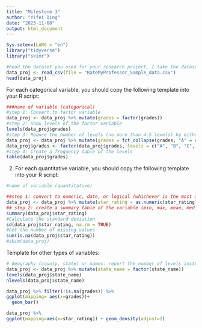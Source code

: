 ```yaml
---
title: "Milestone 3"
author: "Yifei Ding"
date: "2023-11-08"
output: html_document
---
```


```r
Sys.setenv(LANG = "en")
library("tidyverse")
library("skimr")
```

```r
#Read the dataset you used for your research project, I take the dataset RateMyProfessor as an example
data_proj <- read_csv(file = "RateMyProfessor_Sample_data.csv")
head(data_proj)
```


For each categorical variable, you should copy the following template into your R script:
```r
###name of variable (categorical)
#step 1: Convert to factor variable
data_proj <- data_proj %>% mutate(grades = factor(grades))
#step 2: Show levels of the factor variable
levels(data_proj$grades)
#step 3: Reduce the number of levels (no more than 4-5 levels) by either #removing levels when there is no valid answer given or combining levels
data_proj <- data_proj %>% mutate(grades = fct_collapse(grades, "A" = c("A", "A-", "A+"), "B" = c("B-", "B", "B+"), "C" = c("C-", "C", "C+"), "D" = c("D-", "D", "D+")))
data_proj$grades <- factor(data_proj$grades, levels = c("A", "B", "C", "D", "F"))
#step 4: Create a frequency table of the levels
table(data_proj$grades)
```


2. For each quantitative variable, you should copy the following template into your R script:
```r
#name of variable (quantitative)

##step 1: convert to numeric, date, or logical (whichever is the most appropriate). You can create additional variables if you have a date/time object (time of day, day of week, etc).
data_proj <- data_proj %>% mutate(star_rating = as.numeric(star_rating))
## step 2: create a summary table of the variable (min, max, mean, median, n)
summary(data_proj$star_rating)
#Calculate the standard deviation
sd(data_proj$star_rating, na.rm = TRUE)
#Get the number of missing values
sum(is.na(data_proj$star_rating))
#skim(data_proj)
```

Template for other types of variables:
```r
# Geography (county, state) or names: report the number of levels instead of all the levels
data_proj <- data_proj %>% mutate(state_name = factor(state_name))
levels(data_proj$state_name)
nlevels(data_proj$state_name)
```


```r
data_proj %>% filter(!is.na(grades)) %>%
ggplot(mapping= aes(x=grades))+ 
  geom_bar()

```

```r
data_proj %>%
ggplot(mapping=aes(x=star_rating)) + geom_density(adjust=2)
```

